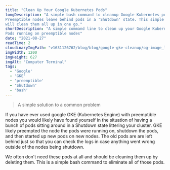 ```yaml
---
title: "Clean Up Your Google Kubernetes Pods"
longDescription: "A simple bash command to cleanup Google Kubernetes pods.
Preemptible nodes leave behind pods in a 'Shutdown' state. This simple command
will clean them all up in one go."
shortDescription: "A simple command line to clean up your Google Kubernetes
Pods running on preemptible nodes"
date: "2021-08-27"
readTime: 2
cloudinaryImgPath: "v1631126762/blog/blog/google-gke-cleanup/og-image_lmf6ry.jpg"
imgWidth: 1200
imgHeight: 627
imgAlt: "Computer Terminal"
tags:
  - 'Google'
  - 'GKE'
  - 'preemptible'
  - 'Shutdown'
  - 'bash'
---
```


> A simple solution to a common problem

If you have ever used google GKE (Kubernetes Engine) with preemptible nodes you
would likely have found yourself in the situation of having a bunch of pods
sitting around in a Shutdown state littering your cluster. GKE likely
preempted the node the pods were running on, shutdown the pods, and then started
up new pods on new nodes. The old pods are are left behind just so that you can
check the logs in case anything went wrong outside of the nodes being shutdown.

We often don't need these pods at all and should be cleaning them up by deleting them. This is a simple bash command to eliminate all of those pods.

<CommandLine
  command="kubectl get pods"
  options=""
  args="| grep Shutdown | awk '{print $1}' | xargs kubectl delete pod"
  size="large"
/>
